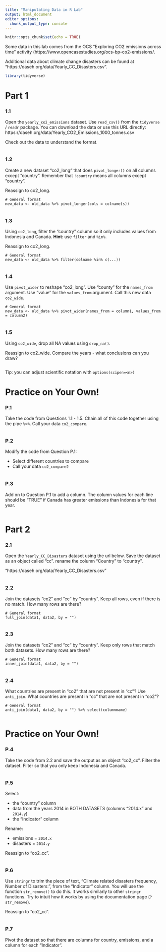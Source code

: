```yaml
---
title: "Manipulating Data in R Lab"
output: html_document
editor_options:
  chunk_output_type: console
---
```


```r
knitr::opts_chunk$set(echo = TRUE)
```

Some data in this lab comes from the OCS "Exploring CO2 emissions across time" activity (https://www.opencasestudies.org/ocs-bp-co2-emissions/.

Additional data about climate change disasters can be found at "https://daseh.org/data/Yearly_CC_Disasters.csv".

```r
library(tidyverse)
```

# Part 1

### 1.1

Open the `yearly_co2_emissions` dataset. Use `read_csv()` from the `tidyverse` / `readr` package. You can download the data or use this URL directly: https://daseh.org/data/Yearly_CO2_Emissions_1000_tonnes.csv

Check out the data to understand the format.

```r

```

### 1.2

Create a new dataset "co2_long" that does `pivot_longer()` on all columns except "country". Remember that `!country` means all columns except "country". 

Reassign to co2_long.

```
# General format
new_data <- old_data %>% pivot_longer(cols = colname(s))
```

```r

```

### 1.3

Using `co2_long`, filter the "country" column so it only includes values from Indonesia and Canada. **Hint**: use `filter` and `%in%`. 

Reassign to co2_long.

```
# General format
new_data <- old_data %>% filter(colname %in% c(...))
```

```r

```

### 1.4

Use `pivot_wider` to reshape "co2_long". Use "county" for the `names_from` argument. Use "value" for the `values_from` argument. Call this new data `co2_wide`. 

```
# General format
new_data <- old_data %>% pivot_wider(names_from = column1, values_from = column2)
```

```r

```

### 1.5

Using `co2_wide`, drop all NA values using `drop_na()`.

Reassign to co2_wide. Compare the years - what conclusions can you draw?

```r

```

Tip: you can adjust scientific notation with `options(scipen=<n>)` 


# Practice on Your Own!

### P.1

Take the code from Questions 1.1 - 1.5. Chain all of this code together using the pipe ` %>% `. Call your data `co2_compare`.

```r

```

### P.2

Modify the code from Question P.1:

-  Select different countries to compare
-  Call your data `co2_compare2`

```r

```

### P.3

Add on to Question P.1 to add a column. The column values for each line should be "TRUE" if Canada has greater emissions than Indonesia for that year.

```r

```


# Part 2

### 2.1

Open the `Yearly_CC_Disasters` dataset using the url below. Save the dataset as an object called "cc". rename the column "Country" to "country".

"https://daseh.org/data/Yearly_CC_Disasters.csv"

```r

```


### 2.2

Join the datasets "co2" and "cc" by "country". Keep all rows, even if there is no match. How many rows are there?

```
# General format
full_join(data1, data2, by = "")
```

```r

```


### 2.3

Join the datasets "co2" and "cc" by "country". Keep only rows that match both datasets. How many rows are there?

```
# General format
inner_join(data1, data2, by = "")
```

```r

```


### 2.4

What countries are present in "co2" that are not present in "cc"? Use `anti_join`. What countries are present in "cc" that are not present in "co2"?

```
# General format
anti_join(data1, data2, by = "") %>% select(columnname)
```

```r

```


# Practice on Your Own!

### P.4

Take the code from 2.2 and save the output as an object "co2_cc". Filter the dataset. Filter so that you only keep Indonesia and Canada.

```r

```


### P.5

Select:

* the "country" column
* data from the years 2014 in BOTH DATASETS (columns "2014.x" and `2014.y`)
* the "Indicator" column

Rename:

* emissions = `2014.x`
* disasters = `2014.y`

Reassign to "co2_cc".

```r

```


### P.6

Use `stringr` to trim the piece of text, "Climate related disasters frequency, Number of Disasters: ", from the "Indicator" column. You will use the function `str_remove()` to do this. It works similarly to other `stringr` functions. Try to intuit how it works by using the documentation page (`?str_remove`).

Reassign to "co2_cc".

```r

```


### P.7

Pivot the dataset so that there are columns for country, emissions, and a column for each "Indicator".

```r

```
